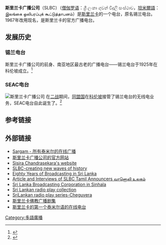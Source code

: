 {{Infobox Network
| network_name     = 斯里兰卡广播公司（SLBC）
| network_logo     = [[Image:SLBC-Logo.jpg|Image:SLBC-Logo.jpg]]
| country          = [[斯里兰卡|斯里兰卡]]
| network_type     = 网络电台
| available        = 全球
| owner            = 斯里兰卡政府
| chairman         = Hudson Samarasinghe
| launch_date      = 1925 <br/>(Incorporated in 1967)
| former_names     = 锡兰电台 <br>
SEAC电台 <br>
锡兰广播公司
| present_names    = Sri Lanka Broadcasting Corporation (1972-)
| website          = http://www.slbc.lk
}} 
'''斯里兰卡广播公司'''（SLBC）（[[僧伽罗语|僧伽罗语]]：ශ්‍රී ලංකා ගුවන් විදුලි සංස්ථාච，[[泰米尔语|坦米爾語]]：இலங்கை ஒலிபரப்புக் கூட்டுத்தாபனம்）是[[斯里兰卡|斯里兰卡]]的一个电台，原名锡兰电台。1967年改用现名，是斯里兰卡的官方广播电台。

==发展历史==
===锡兰电台===
斯里兰卡广播公司的前身、南亚地区最古老的广播电台——锡兰电台于1925年在科伦坡成立。<ref name="Edward Harper">{{cite web|title=Reference to Edward Harper, the Father of Broadcasting in Ceylon (World Music Central)|url=http://worldmusiccentral.org/article.php/2006011112411332|accessdate=2008-09-27|deadurl=yes|archiveurl=https://web.archive.org/web/20070910190114/http://worldmusiccentral.org/article.php/2006011112411332|archivedate=2007-09-10}}</ref>
===SEAC电台===
[[File:Slbc.jpg|thumb|
斯里兰卡广播公司
]]
在[[二战|二战]]期间，[[同盟国|同盟国]]在[[科伦坡|科伦坡]]接管了锡兰电台的无线电业务，SEAC电台自此诞生了。<ref name="Radio SEAC">{{cite web|title=Radio SEAC Ceylon (Radio Heritage Foundation)|url=http://www.radioheritage.net/FDD.asp|accessdate=2008-09-27|archive-date=2008-09-21|archive-url=https://web.archive.org/web/20080921224712/http://www.radioheritage.net/FDD.asp|dead-url=no}}</ref>

==参考链接==
	<references />

==外部链接==
* [https://web.archive.org/web/20120331021303/http://www.saarega.net/radio/tamil/thaalam-fm.html Sargam - 所有泰米尔的在线广播]
* [http://www.slbc.lk/ 斯里兰卡广播公司的官方网站] {{Wayback|url=http://www.slbc.lk/ |date=20040817165342 }}
* [http://www.infolanka.com/people/sisira/slbc.html Sisira Chandrasekara's website] {{Wayback|url=http://www.infolanka.com/people/sisira/slbc.html |date=20070123133456 }}
* [https://web.archive.org/web/20060321233514/http://www.dailynews.lk/2005/12/21/fea10.htm SLBC-creating new waves of history]
* [https://web.archive.org/web/20080925204950/http://www.dailynews.lk/2005/12/27/fea02.htm Eighty Years of Broadcasting in Sri Lanka]
* [http://vaanoli.blogspot.com Article and Interviews of SLBC Tamil Announcers வானொலி உலகம்] {{Wayback|url=http://vaanoli.blogspot.com/ |date=20200116165859 }}
* [https://web.archive.org/web/20160304000628/http://www.divaina.com/2009/01/05/mano05.html Sri Lanka Broadcasting Corporation in Sinhala]
* [http://radioplaylk.blogspot.com/ Sri Lankan radio play collection] {{Wayback|url=http://radioplaylk.blogspot.com/ |date=20160314090210 }}
* [http://www.radioplaysrilanka.blogspot.com SriLankan radio play series-Cheguvera] {{Wayback|url=http://www.radioplaysrilanka.blogspot.com/ |date=20190509141814 }}
* [http://www.buddhistplay.blogspot.com 斯里兰卡佛教广播剧集] {{Wayback|url=http://www.buddhistplay.blogspot.com/ |date=20190720233547 }}
* [https://web.archive.org/web/20091009024313/http://www.majaradio.com/ 斯里兰卡的第一个泰米尔语的在线电台]

{{coord missing|Sri Lanka}}

{{Authority control}}

[[Category:多語廣播|Category:多語廣播]]